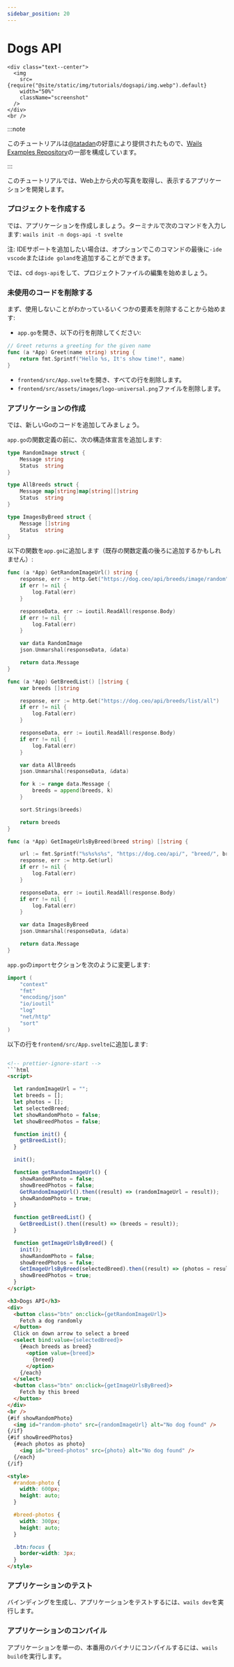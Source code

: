 ```yaml
---
sidebar_position: 20
---
```


# Dogs API

```mdx-code-block
<div class="text--center">
  <img
    src={require("@site/static/img/tutorials/dogsapi/img.webp").default}
    width="50%"
    className="screenshot"
  />
</div>
<br />
```

:::note

このチュートリアルは[@tatadan](https://twitter.com/tatadan)の好意により提供されたもので、[Wails Examples Repository](https://github.com/tataDan/wails-v2-examples)の一部を構成しています。

:::

このチュートリアルでは、Web上から犬の写真を取得し、表示するアプリケーションを開発します。

### プロジェクトを作成する

では、アプリケーションを作成しましょう。ターミナルで次のコマンドを入力します: `wails init -n dogs-api -t svelte`

注: IDEサポートを追加したい場合は、オプションでこのコマンドの最後に`-ide vscode`または`ide goland`を追加することができます。

では、cd `dogs-api`をして、プロジェクトファイルの編集を始めましょう。

### 未使用のコードを削除する

まず、使用しないことがわかっているいくつかの要素を削除することから始めます:

- `app.go`を開き、以下の行を削除してください:

```go
// Greet returns a greeting for the given name
func (a *App) Greet(name string) string {
    return fmt.Sprintf("Hello %s, It's show time!", name)
}
```

- `frontend/src/App.svelte`を開き、すべての行を削除します。
- `frontend/src/assets/images/logo-universal.png`ファイルを削除します。

### アプリケーションの作成

では、新しいGoのコードを追加してみましょう。

`app.go`の関数定義の前に、次の構造体宣言を追加します:

```go
type RandomImage struct {
    Message string
    Status  string
}

type AllBreeds struct {
    Message map[string]map[string][]string
    Status  string
}

type ImagesByBreed struct {
    Message []string
    Status  string
}
```

以下の関数を`app.go`に追加します（既存の関数定義の後ろに追加するかもしれません）:

```go
func (a *App) GetRandomImageUrl() string {
    response, err := http.Get("https://dog.ceo/api/breeds/image/random")
    if err != nil {
        log.Fatal(err)
    }

    responseData, err := ioutil.ReadAll(response.Body)
    if err != nil {
        log.Fatal(err)
    }

    var data RandomImage
    json.Unmarshal(responseData, &data)

    return data.Message
}

func (a *App) GetBreedList() []string {
    var breeds []string

    response, err := http.Get("https://dog.ceo/api/breeds/list/all")
    if err != nil {
        log.Fatal(err)
    }

    responseData, err := ioutil.ReadAll(response.Body)
    if err != nil {
        log.Fatal(err)
    }

    var data AllBreeds
    json.Unmarshal(responseData, &data)

    for k := range data.Message {
        breeds = append(breeds, k)
    }

    sort.Strings(breeds)

    return breeds
}

func (a *App) GetImageUrlsByBreed(breed string) []string {

    url := fmt.Sprintf("%s%s%s%s", "https://dog.ceo/api/", "breed/", breed, "/images")
    response, err := http.Get(url)
    if err != nil {
        log.Fatal(err)
    }

    responseData, err := ioutil.ReadAll(response.Body)
    if err != nil {
        log.Fatal(err)
    }

    var data ImagesByBreed
    json.Unmarshal(responseData, &data)

    return data.Message
}
```

`app.go`の`import`セクションを次のように変更します:

```go
import (
    "context"
    "fmt"
    "encoding/json"
    "io/ioutil"
    "log"
    "net/http"
    "sort"
)
```

以下の行を`frontend/src/App.svelte`に追加します:

```html

<!-- prettier-ignore-start -->
```html
<script>

  let randomImageUrl = "";
  let breeds = [];
  let photos = [];
  let selectedBreed;
  let showRandomPhoto = false;
  let showBreedPhotos = false;

  function init() {
    getBreedList();
  }

  init();

  function getRandomImageUrl() {
    showRandomPhoto = false;
    showBreedPhotos = false;
    GetRandomImageUrl().then((result) => (randomImageUrl = result));
    showRandomPhoto = true;
  }

  function getBreedList() {
    GetBreedList().then((result) => (breeds = result));
  }

  function getImageUrlsByBreed() {
    init();
    showRandomPhoto = false;
    showBreedPhotos = false;
    GetImageUrlsByBreed(selectedBreed).then((result) => (photos = result));
    showBreedPhotos = true;
  }
</script>

<h3>Dogs API</h3>
<div>
  <button class="btn" on:click={getRandomImageUrl}>
    Fetch a dog randomly
  </button>
  Click on down arrow to select a breed
  <select bind:value={selectedBreed}>
    {#each breeds as breed}
      <option value={breed}>
        {breed}
      </option>
    {/each}
  </select>
  <button class="btn" on:click={getImageUrlsByBreed}>
    Fetch by this breed
  </button>
</div>
<br />
{#if showRandomPhoto}
  <img id="random-photo" src={randomImageUrl} alt="No dog found" />
{/if}
{#if showBreedPhotos}
  {#each photos as photo}
    <img id="breed-photos" src={photo} alt="No dog found" />
  {/each}
{/if}

<style>
  #random-photo {
    width: 600px;
    height: auto;
  }

  #breed-photos {
    width: 300px;
    height: auto;
  }

  .btn:focus {
    border-width: 3px;
  }
</style>
```
<!-- prettier-ignore-end -->

### アプリケーションのテスト

バインディングを生成し、アプリケーションをテストするには、`wails dev`を実行します。

### アプリケーションのコンパイル

アプリケーションを単一の、本番用のバイナリにコンパイルするには、`wails build`を実行します。